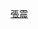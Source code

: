 {{Userbox
  |border-c = #000000
  |border-s = 1
  |id-c     = #FFFFFF
  |id-s     = 12
  |id-fc    = #000000
  |info-c   = #87ceeb
  |info-s   = 10
  |info-fc  = #FFFF
  |id       = [[File:Chang Chen MAA.jpg|50px]]
  |info     = 這個用戶是'''[[張震 (演員)|張震]]'''的影迷。
}}
[[category:喜歡張震的維基人|{{PAGENAME}}]]
<noinclude>
[[Category:藝人用戶框模板|張震]]
</noinclude>